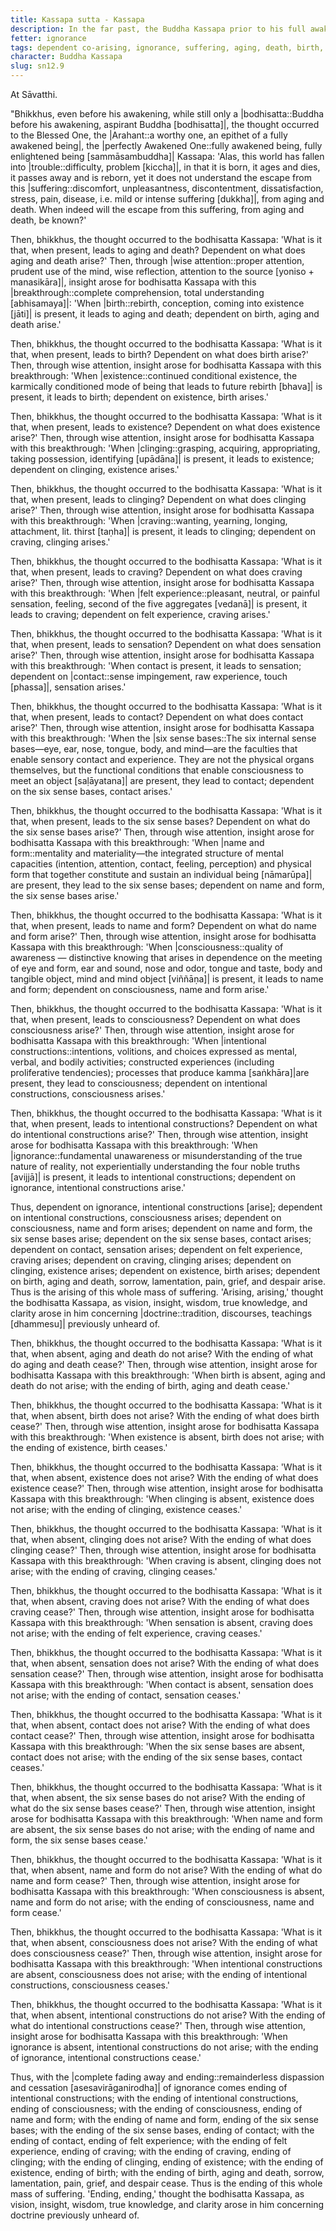 ```yaml
---
title: Kassapa sutta - Kassapa
description: In the far past, the Buddha Kassapa prior to his full awakening reflects on how the world has fallen into trouble and discovers the escape from suffering through wise attention and insight into dependent co-arising.
fetter: ignorance
tags: dependent co-arising, ignorance, suffering, aging, death, birth, existence, clinging, craving, sensation, feeling, contact, six sense bases, name and form, consciousness, intentional constructions, sn, sn12-21, sn12
character: Buddha Kassapa
slug: sn12.9
---
```


At Sāvatthi.

"Bhikkhus, even before his awakening, while still only a |bodhisatta::Buddha before his awakening, aspirant Buddha [bodhisatta]|, the thought occurred to the Blessed One, the |Arahant::a worthy one, an epithet of a fully awakened being|, the |perfectly Awakened One::fully awakened being, fully enlightened being [sammāsambuddha]| Kassapa: 'Alas, this world has fallen into |trouble::difficulty, problem [kiccha]|, in that it is born, it ages and dies, it passes away and is reborn, yet it does not understand the escape from this |suffering::discomfort, unpleasantness, discontentment, dissatisfaction, stress, pain, disease, i.e. mild or intense suffering [dukkha]|, from aging and death. When indeed will the escape from this suffering, from aging and death, be known?'

Then, bhikkhus, the thought occurred to the bodhisatta Kassapa: 'What is it that, when present, leads to aging and death? Dependent on what does aging and death arise?' Then, through |wise attention::proper attention, prudent use of the mind, wise reflection, attention to the source [yoniso + manasikāra]|, insight arose for bodhisatta Kassapa with this |breakthrough::complete comprehension, total understanding [abhisamaya]|: 'When |birth::rebirth, conception, coming into existence [jāti]| is present, it leads to aging and death; dependent on birth, aging and death arise.'

Then, bhikkhus, the thought occurred to the bodhisatta Kassapa: 'What is it that, when present, leads to birth? Dependent on what does birth arise?' Then, through wise attention, insight arose for bodhisatta Kassapa with this breakthrough: 'When |existence::continued conditional existence, the karmically conditioned mode of being that leads to future rebirth [bhava]| is present, it leads to birth; dependent on existence, birth arises.'

Then, bhikkhus, the thought occurred to the bodhisatta Kassapa: 'What is it that, when present, leads to existence? Dependent on what does existence arise?' Then, through wise attention, insight arose for bodhisatta Kassapa with this breakthrough: 'When |clinging::grasping, acquiring, appropriating, taking possession, identifying [upādāna]| is present, it leads to existence; dependent on clinging, existence arises.'

Then, bhikkhus, the thought occurred to the bodhisatta Kassapa: 'What is it that, when present, leads to clinging? Dependent on what does clinging arise?' Then, through wise attention, insight arose for bodhisatta Kassapa with this breakthrough: 'When |craving::wanting, yearning, longing, attachment, lit. thirst [taṇha]| is present, it leads to clinging; dependent on craving, clinging arises.'

Then, bhikkhus, the thought occurred to the bodhisatta Kassapa: 'What is it that, when present, leads to craving? Dependent on what does craving arise?' Then, through wise attention, insight arose for bodhisatta Kassapa with this breakthrough: 'When |felt experience::pleasant, neutral, or painful sensation, feeling, second of the five aggregates [vedanā]| is present, it leads to craving; dependent on felt experience, craving arises.'

Then, bhikkhus, the thought occurred to the bodhisatta Kassapa: 'What is it that, when present, leads to sensation? Dependent on what does sensation arise?' Then, through wise attention, insight arose for bodhisatta Kassapa with this breakthrough: 'When contact is present, it leads to sensation; dependent on |contact::sense impingement, raw experience, touch [phassa]|, sensation arises.'

Then, bhikkhus, the thought occurred to the bodhisatta Kassapa: 'What is it that, when present, leads to contact? Dependent on what does contact arise?' Then, through wise attention, insight arose for bodhisatta Kassapa with this breakthrough: 'When the |six sense bases::The six internal sense bases—eye, ear, nose, tongue, body, and mind—are the faculties that enable sensory contact and experience. They are not the physical organs themselves, but the functional conditions that enable consciousness to meet an object [saḷāyatana]| are present, they lead to contact; dependent on the six sense bases, contact arises.'

Then, bhikkhus, the thought occurred to the bodhisatta Kassapa: 'What is it that, when present, leads to the six sense bases? Dependent on what do the six sense bases arise?' Then, through wise attention, insight arose for bodhisatta Kassapa with this breakthrough: 'When |name and form::mentality and materiality—the integrated structure of mental capacities (intention, attention, contact, feeling, perception) and physical form that together constitute and sustain an individual being [nāmarūpa]| are present, they lead to the six sense bases; dependent on name and form, the six sense bases arise.'

Then, bhikkhus, the thought occurred to the bodhisatta Kassapa: 'What is it that, when present, leads to name and form? Dependent on what do name and form arise?' Then, through wise attention, insight arose for bodhisatta Kassapa with this breakthrough: 'When |consciousness::quality of awareness — distinctive knowing that arises in dependence on the meeting of eye and form, ear and sound, nose and odor, tongue and taste, body and tangible object, mind and mind object [viññāṇa]| is present, it leads to name and form; dependent on consciousness, name and form arise.'

Then, bhikkhus, the thought occurred to the bodhisatta Kassapa: 'What is it that, when present, leads to consciousness? Dependent on what does consciousness arise?' Then, through wise attention, insight arose for bodhisatta Kassapa with this breakthrough: 'When |intentional constructions::intentions, volitions, and choices expressed as mental, verbal, and bodily activities; constructed experiences (including proliferative tendencies); processes that produce kamma [saṅkhāra]|are present, they lead to consciousness; dependent on intentional constructions, consciousness arises.'

Then, bhikkhus, the thought occurred to the bodhisatta Kassapa: 'What is it that, when present, leads to intentional constructions? Dependent on what do intentional constructions arise?' Then, through wise attention, insight arose for bodhisatta Kassapa with this breakthrough: 'When |ignorance::fundamental unawareness or misunderstanding of the true nature of reality, not experientially understanding the four noble truths [avijjā]| is present, it leads to intentional constructions; dependent on ignorance, intentional constructions arise.'

Thus, dependent on ignorance, intentional constructions [arise]; dependent on intentional constructions, consciousness arises; dependent on consciousness, name and form arises; dependent on name and form, the six sense bases arise; dependent on the six sense bases, contact arises; dependent on contact, sensation arises; dependent on felt experience, craving arises; dependent on craving, clinging arises; dependent on clinging, existence arises; dependent on existence, birth arises; dependent on birth, aging and death, sorrow, lamentation, pain, grief, and despair arise. Thus is the arising of this whole mass of suffering. 'Arising, arising,' thought the bodhisatta Kassapa, as vision, insight, wisdom, true knowledge, and clarity arose in him concerning |doctrine::tradition, discourses, teachings [dhammesu]| previously unheard of.

Then, bhikkhus, the thought occurred to the bodhisatta Kassapa: 'What is it that, when absent, aging and death do not arise? With the ending of what do aging and death cease?' Then, through wise attention, insight arose for bodhisatta Kassapa with this breakthrough: 'When birth is absent, aging and death do not arise; with the ending of birth, aging and death cease.'

Then, bhikkhus, the thought occurred to the bodhisatta Kassapa: 'What is it that, when absent, birth does not arise? With the ending of what does birth cease?' Then, through wise attention, insight arose for bodhisatta Kassapa with this breakthrough: 'When existence is absent, birth does not arise; with the ending of existence, birth ceases.'

Then, bhikkhus, the thought occurred to the bodhisatta Kassapa: 'What is it that, when absent, existence does not arise? With the ending of what does existence cease?' Then, through wise attention, insight arose for bodhisatta Kassapa with this breakthrough: 'When clinging is absent, existence does not arise; with the ending of clinging, existence ceases.'

Then, bhikkhus, the thought occurred to the bodhisatta Kassapa: 'What is it that, when absent, clinging does not arise? With the ending of what does clinging cease?' Then, through wise attention, insight arose for bodhisatta Kassapa with this breakthrough: 'When craving is absent, clinging does not arise; with the ending of craving, clinging ceases.'

Then, bhikkhus, the thought occurred to the bodhisatta Kassapa: 'What is it that, when absent, craving does not arise? With the ending of what does craving cease?' Then, through wise attention, insight arose for bodhisatta Kassapa with this breakthrough: 'When sensation is absent, craving does not arise; with the ending of felt experience, craving ceases.'

Then, bhikkhus, the thought occurred to the bodhisatta Kassapa: 'What is it that, when absent, sensation does not arise? With the ending of what does sensation cease?' Then, through wise attention, insight arose for bodhisatta Kassapa with this breakthrough: 'When contact is absent, sensation does not arise; with the ending of contact, sensation ceases.'

Then, bhikkhus, the thought occurred to the bodhisatta Kassapa: 'What is it that, when absent, contact does not arise? With the ending of what does contact cease?' Then, through wise attention, insight arose for bodhisatta Kassapa with this breakthrough: 'When the six sense bases are absent, contact does not arise; with the ending of the six sense bases, contact ceases.'

Then, bhikkhus, the thought occurred to the bodhisatta Kassapa: 'What is it that, when absent, the six sense bases do not arise? With the ending of what do the six sense bases cease?' Then, through wise attention, insight arose for bodhisatta Kassapa with this breakthrough: 'When name and form are absent, the six sense bases do not arise; with the ending of name and form, the six sense bases cease.'

Then, bhikkhus, the thought occurred to the bodhisatta Kassapa: 'What is it that, when absent, name and form do not arise? With the ending of what do name and form cease?' Then, through wise attention, insight arose for bodhisatta Kassapa with this breakthrough: 'When consciousness is absent, name and form do not arise; with the ending of consciousness, name and form cease.'

Then, bhikkhus, the thought occurred to the bodhisatta Kassapa: 'What is it that, when absent, consciousness does not arise? With the ending of what does consciousness cease?' Then, through wise attention, insight arose for bodhisatta Kassapa with this breakthrough: 'When intentional constructions are absent, consciousness does not arise; with the ending of intentional constructions, consciousness ceases.'

Then, bhikkhus, the thought occurred to the bodhisatta Kassapa: 'What is it that, when absent, intentional constructions do not arise? With the ending of what do intentional constructions cease?' Then, through wise attention, insight arose for bodhisatta Kassapa with this breakthrough: 'When ignorance is absent, intentional constructions do not arise; with the ending of ignorance, intentional constructions cease.'

Thus, with the |complete fading away and ending::remainderless dispassion and cessation [asesavirāganirodha]| of ignorance comes ending of intentional constructions; with the ending of intentional constructions, ending of consciousness; with the ending of consciousness, ending of name and form; with the ending of name and form, ending of the six sense bases; with the ending of the six sense bases, ending of contact; with the ending of contact, ending of felt experience; with the ending of felt experience, ending of craving; with the ending of craving, ending of clinging; with the ending of clinging, ending of existence; with the ending of existence, ending of birth; with the ending of birth, aging and death, sorrow, lamentation, pain, grief, and despair cease. Thus is the ending of this whole mass of suffering. 'Ending, ending,' thought the bodhisatta Kassapa, as vision, insight, wisdom, true knowledge, and clarity arose in him concerning doctrine previously unheard of.